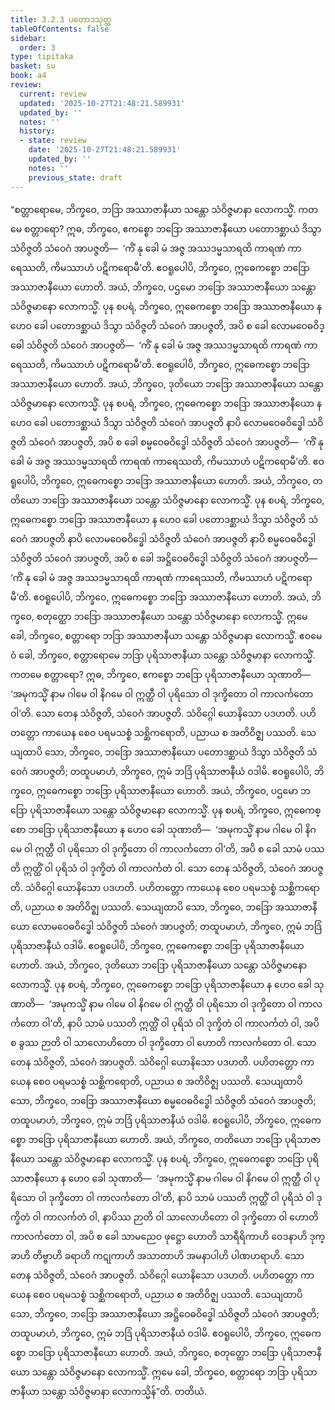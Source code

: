 ```yaml
---
title: 3.2.3 ပတောဒသုတ္တ
tableOfContents: false
sidebar:
  order: 3
type: tipitaka
basket: su
book: a4
review:
  current: review
  updated: '2025-10-27T21:48:21.589931'
  updated_by: ''
  notes: ''
  history:
  - state: review
    date: '2025-10-27T21:48:21.589931'
    updated_by: ''
    notes: ''
    previous_state: draft
---
```



<ReviewStatus review={frontmatter.review} showDetails={true} />

<HypothesisAnnotation frontmatter={frontmatter} />

<DynamicBreadcrumb />

<Division number="113" book="a4" e="ch" v="15" p="429">

<Paragraph number="742" book="a4">
“စတ္တာရောမေ, ဘိက္ခဝေ, ဘဒြာ အဿာဇာနီယာ သန္တော သံဝိဇ္ဇမာနာ လောကသ္မိံ. ကတမေ စတ္တာရော? ဣဓ, ဘိက္ခဝေ, ဧကစ္စော ဘဒြော အဿာဇာနီယော ပတောဒစ္ဆာယံ ဒိသွာ သံဝိဇ္ဇတိ သံဝေဂံ အာပဇ္ဇတိ—  ‘ကိံ နု ခေါ မံ အဇ္ဇ အဿဒမ္မသာရထိ ကာရဏံ ကာရေဿတိ, ကိမဿာဟံ ပဋိကရောမီ’တိ. ဧဝရူပေါပိ, ဘိက္ခဝေ, ဣဓေကစ္စော ဘဒြော အဿာဇာနီယော ဟောတိ. အယံ, ဘိက္ခဝေ, ပဌမော ဘဒြော အဿာဇာနီယော သန္တော သံဝိဇ္ဇမာနော လောကသ္မိံ.
</Paragraph>

<Paragraph number="743" book="a4">
ပုန စပရံ, ဘိက္ခဝေ, ဣဓေကစ္စော ဘဒြော အဿာဇာနီယော န ဟေဝ ခေါ ပတောဒစ္ဆာယံ ဒိသွာ သံဝိဇ္ဇတိ သံဝေဂံ အာပဇ္ဇတိ, အပိ စ ခေါ လောမဝေဓဝိဒ္ဓေါ သံဝိဇ္ဇတိ သံဝေဂံ အာပဇ္ဇတိ—  ‘ကိံ နု ခေါ မံ အဇ္ဇ အဿဒမ္မသာရထိ ကာရဏံ ကာရေဿတိ, ကိမဿာဟံ ပဋိကရောမီ’တိ. ဧဝရူပေါပိ, ဘိက္ခဝေ, ဣဓေကစ္စော ဘဒြော အဿာဇာနီယော ဟောတိ. အယံ, ဘိက္ခဝေ, ဒုတိယော ဘဒြော အဿာဇာနီယော သန္တော သံဝိဇ္ဇမာနော လောကသ္မိံ.
</Paragraph>

<Paragraph number="744" book="a4">
ပုန စပရံ, ဘိက္ခဝေ, ဣဓေကစ္စော ဘဒြော အဿာဇာနီယော န ဟေဝ ခေါ ပတောဒစ္ဆာယံ ဒိသွာ သံဝိဇ္ဇတိ သံဝေဂံ အာပဇ္ဇတိ နာပိ လောမဝေဓဝိဒ္ဓေါ သံဝိဇ္ဇတိ သံဝေဂံ အာပဇ္ဇတိ, အပိ စ ခေါ စမ္မဝေဓဝိဒ္ဓေါ သံဝိဇ္ဇတိ သံဝေဂံ အာပဇ္ဇတိ—  ‘ကိံ နု ခေါ မံ အဇ္ဇ အဿဒမ္မသာရထိ ကာရဏံ ကာရေဿတိ, ကိမဿာဟံ ပဋိကရောမီ’တိ. ဧဝရူပေါပိ, ဘိက္ခဝေ, ဣဓေကစ္စော ဘဒြော အဿာဇာနီယော ဟောတိ. အယံ, ဘိက္ခဝေ, တတိယော ဘဒြော အဿာဇာနီယော သန္တော သံဝိဇ္ဇမာနော လောကသ္မိံ.
</Paragraph>

<Paragraph number="745" book="a4">
ပုန စပရံ, ဘိက္ခဝေ, ဣဓေကစ္စော ဘဒြော အဿာဇာနီယော န ဟေဝ ခေါ ပတောဒစ္ဆာယံ ဒိသွာ သံဝိဇ္ဇတိ သံဝေဂံ အာပဇ္ဇတိ နာပိ လောမဝေဓဝိဒ္ဓေါ သံဝိဇ္ဇတိ သံဝေဂံ အာပဇ္ဇတိ နာပိ စမ္မဝေဓဝိဒ္ဓေါ သံဝိဇ္ဇတိ သံဝေဂံ အာပဇ္ဇတိ, အပိ စ ခေါ အဋ္ဌိဝေဓဝိဒ္ဓေါ သံဝိဇ္ဇတိ သံဝေဂံ အာပဇ္ဇတိ—  ‘ကိံ နု ခေါ မံ အဇ္ဇ အဿဒမ္မသာရထိ ကာရဏံ ကာရေဿတိ, ကိမဿာဟံ ပဋိကရောမီ’တိ. ဧဝရူပေါပိ, ဘိက္ခဝေ, ဣဓေကစ္စော ဘဒြော အဿာဇာနီယော ဟောတိ. အယံ, ဘိက္ခဝေ, စတုတ္ထော ဘဒြော အဿာဇာနီယော သန္တော သံဝိဇ္ဇမာနော လောကသ္မိံ. ဣမေ ခေါ, ဘိက္ခဝေ, စတ္တာရော ဘဒြာ အဿာဇာနီယာ သန္တော သံဝိဇ္ဇမာနာ လောကသ္မိံ.
</Paragraph>

<Paragraph number="746" book="a4">
ဧဝမေဝံ ခေါ, ဘိက္ခဝေ, စတ္တာရောမေ ဘဒြာ ပုရိသာဇာနီယာ သန္တော သံဝိဇ္ဇမာနာ လောကသ္မိံ. ကတမေ စတ္တာရော? ဣဓ, ဘိက္ခဝေ, ဧကစ္စော ဘဒြော ပုရိသာဇာနီယော သုဏာတိ—  ‘အမုကသ္မိံ နာမ ဂါမေ ဝါ နိဂမေ ဝါ ဣတ္ထီ ဝါ ပုရိသော ဝါ ဒုက္ခိတော ဝါ ကာလင်္ကတော ဝါ’တိ. သော တေန သံဝိဇ္ဇတိ, သံဝေဂံ အာပဇ္ဇတိ. သံဝိဂ္ဂေါ ယောနိသော ပဒဟတိ. ပဟိတတ္တော ကာယေန စေဝ ပရမသစ္စံ သစ္ဆိကရောတိ, ပညာယ စ အတိဝိဇ္ဈ ပဿတိ. သေယျထာပိ သော, ဘိက္ခဝေ, ဘဒြော အဿာဇာနီယော ပတောဒစ္ဆာယံ ဒိသွာ သံဝိဇ္ဇတိ သံဝေဂံ အာပဇ္ဇတိ; တထူပမာဟံ, ဘိက္ခဝေ, ဣမံ ဘဒြံ ပုရိသာဇာနီယံ ဝဒါမိ. ဧဝရူပေါပိ, ဘိက္ခဝေ, ဣဓေကစ္စော ဘဒြော ပုရိသာဇာနီယော ဟောတိ. အယံ, ဘိက္ခဝေ, ပဌမော ဘဒြော ပုရိသာဇာနီယော သန္တော သံဝိဇ္ဇမာနော လောကသ္မိံ.
</Paragraph>

<Paragraph number="747" book="a4">
ပုန စပရံ, ဘိက္ခဝေ, ဣဓေကစ္စော ဘဒြော ပုရိသာဇာနီယော န ဟေဝ ခေါ သုဏာတိ—  ‘အမုကသ္မိံ နာမ ဂါမေ ဝါ နိဂမေ ဝါ ဣတ္ထီ ဝါ ပုရိသော ဝါ ဒုက္ခိတော ဝါ ကာလင်္ကတော ဝါ’တိ, အပိ စ ခေါ သာမံ ပဿတိ ဣတ္ထိံ ဝါ ပုရိသံ ဝါ ဒုက္ခိတံ ဝါ ကာလင်္ကတံ ဝါ. သော တေန သံဝိဇ္ဇတိ, သံဝေဂံ အာပဇ္ဇတိ. သံဝိဂ္ဂေါ ယောနိသော ပဒဟတိ. ပဟိတတ္တော ကာယေန စေဝ ပရမသစ္စံ သစ္ဆိကရောတိ, ပညာယ စ အတိဝိဇ္ဈ ပဿတိ. သေယျထာပိ သော, ဘိက္ခဝေ, ဘဒြော အဿာဇာနီယော လောမဝေဓဝိဒ္ဓေါ သံဝိဇ္ဇတိ သံဝေဂံ အာပဇ္ဇတိ; တထူပမာဟံ, ဘိက္ခဝေ, ဣမံ ဘဒြံ ပုရိသာဇာနီယံ ဝဒါမိ. ဧဝရူပေါပိ, ဘိက္ခဝေ, ဣဓေကစ္စော ဘဒြော ပုရိသာဇာနီယော ဟောတိ. အယံ, ဘိက္ခဝေ, ဒုတိယော ဘဒြော ပုရိသာဇာနီယော သန္တော သံဝိဇ္ဇမာနော လောကသ္မိံ.
</Paragraph>

<Paragraph number="748" book="a4">
ပုန စပရံ, ဘိက္ခဝေ, ဣဓေကစ္စော ဘဒြော ပုရိသာဇာနီယော န ဟေဝ ခေါ သုဏာတိ—  ‘အမုကသ္မိံ နာမ ဂါမေ ဝါ နိဂမေ ဝါ ဣတ္ထီ ဝါ ပုရိသော ဝါ ဒုက္ခိတော ဝါ ကာလင်္ကတော ဝါ’တိ, နာပိ သာမံ ပဿတိ ဣတ္ထိံ ဝါ ပုရိသံ ဝါ ဒုက္ခိတံ ဝါ ကာလင်္ကတံ ဝါ, အပိ စ ခွဿ ဉာတိ ဝါ သာလောဟိတော ဝါ ဒုက္ခိတော ဝါ ဟောတိ ကာလင်္ကတော ဝါ. သော တေန သံဝိဇ္ဇတိ, သံဝေဂံ အာပဇ္ဇတိ. သံဝိဂ္ဂေါ ယောနိသော ပဒဟတိ. ပဟိတတ္တော ကာယေန စေဝ ပရမသစ္စံ သစ္ဆိကရောတိ, ပညာယ စ အတိဝိဇ္ဈ ပဿတိ. သေယျထာပိ သော, ဘိက္ခဝေ, ဘဒြော အဿာဇာနီယော စမ္မဝေဓဝိဒ္ဓေါ သံဝိဇ္ဇတိ သံဝေဂံ အာပဇ္ဇတိ; တထူပမာဟံ, ဘိက္ခဝေ, ဣမံ ဘဒြံ ပုရိသာဇာနီယံ ဝဒါမိ. ဧဝရူပေါပိ, ဘိက္ခဝေ, ဣဓေကစ္စော ဘဒြော ပုရိသာဇာနီယော ဟောတိ. အယံ, ဘိက္ခဝေ, တတိယော ဘဒြော ပုရိသာဇာနီယော သန္တော သံဝိဇ္ဇမာနော လောကသ္မိံ.
</Paragraph>

<Paragraph number="749" book="a4">
ပုန စပရံ, ဘိက္ခဝေ, ဣဓေကစ္စော ဘဒြော ပုရိသာဇာနီယော န ဟေဝ ခေါ သုဏာတိ—  ‘အမုကသ္မိံ နာမ ဂါမေ ဝါ နိဂမေ ဝါ ဣတ္ထီ ဝါ ပုရိသော ဝါ ဒုက္ခိတော ဝါ ကာလင်္ကတော ဝါ’တိ, နာပိ သာမံ ပဿတိ ဣတ္ထိံ ဝါ ပုရိသံ ဝါ ဒုက္ခိတံ ဝါ ကာလင်္ကတံ ဝါ, နာပိဿ ဉာတိ ဝါ သာလောဟိတော ဝါ ဒုက္ခိတော ဝါ ဟောတိ ကာလင်္ကတော ဝါ, အပိ စ ခေါ သာမညေဝ ဖုဋ္ဌော ဟောတိ သာရီရိကာဟိ ဝေဒနာဟိ ဒုက္ခာဟိ တိဗ္ဗာဟိ ခရာဟိ ကဋုကာဟိ အသာတာဟိ အမနာပါဟိ ပါဏဟရာဟိ. သော တေန သံဝိဇ္ဇတိ, သံဝေဂံ အာပဇ္ဇတိ. သံဝိဂ္ဂေါ ယောနိသော ပဒဟတိ. ပဟိတတ္တော ကာယေန စေဝ ပရမသစ္စံ သစ္ဆိကရောတိ, ပညာယ စ အတိဝိဇ္ဈ ပဿတိ. သေယျထာပိ သော, ဘိက္ခဝေ, ဘဒြော အဿာဇာနီယော အဋ္ဌိဝေဓဝိဒ္ဓေါ သံဝိဇ္ဇတိ သံဝေဂံ အာပဇ္ဇတိ; တထူပမာဟံ, ဘိက္ခဝေ, ဣမံ ဘဒြံ ပုရိသာဇာနီယံ ဝဒါမိ. ဧဝရူပေါပိ, ဘိက္ခဝေ, ဣဓေကစ္စော ဘဒြော ပုရိသာဇာနီယော ဟောတိ. အယံ, ဘိက္ခဝေ, စတုတ္ထော ဘဒြော ပုရိသာဇာနီယော သန္တော သံဝိဇ္ဇမာနော လောကသ္မိံ. ဣမေ ခေါ, ဘိက္ခဝေ, စတ္တာရော ဘဒြာ ပုရိသာဇာနီယာ သန္တော သံဝိဇ္ဇမာနာ လောကသ္မိန်”တိ.

</Paragraph>
</Division>

<Paragraph number="750" type="center" book="a4">
တတိယံ.
</Paragraph>